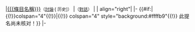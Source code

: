 <includeonly>|[[{{{條目名稱}}}]]<span class="plainlinks" style="font-size: smaller;">（[[Talk:{{{條目名稱}}}|討論]]·[{{fullurl:{{{條目名稱}}}|action=history}} 历史]）</span>
|[[User:{{{用戶名稱}}}|{{{用戶名稱}}}]]<span style="font-size: smaller;">（[[User talk:{{{用戶名稱}}}|對話]]）</span>
|{{{提名理由}}}
| align="right"|{{{得分}}}
|-
{{#if:{{{核對用|}}}|{{!}}colspan="4"{{!}}{{{核對用}}}|{{!}} colspan="4" style="background:#ffffb9"{{!}}{{n.b.}} 此提名尚未核对！}}
|-</includeonly><noinclude>
{{documentation}}
</noinclude>